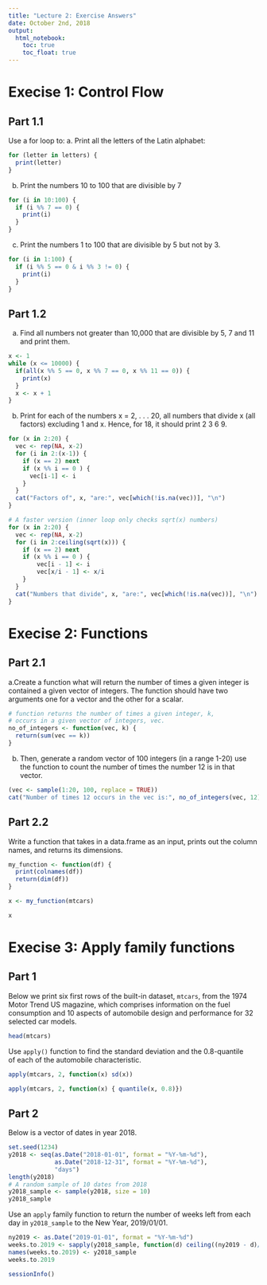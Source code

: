 ```yaml
---
title: "Lecture 2: Exercise Answers"
date: October 2nd, 2018
output: 
  html_notebook:
    toc: true
    toc_float: true
---
```


# Execise 1: Control Flow 

## Part 1.1

Use a for loop to:
a. Print all the letters of the Latin alphabet:

```r
for (letter in letters) {
  print(letter)
}
```

b. Print the numbers 10 to 100 that are divisible by 7
```r
for (i in 10:100) {
  if (i %% 7 == 0) {
    print(i)
  }
}
```

c. Print the numbers 1 to 100 that are divisible by 5 but not by 3.
```r
for (i in 1:100) {
  if (i %% 5 == 0 & i %% 3 != 0) {
    print(i)
  }
}
```



## Part 1.2

a. Find all numbers not greater than 10,000 that are divisible by 
5, 7 and 11 and print them.

```r
x <- 1
while (x <= 10000) {
  if(all(x %% 5 == 0, x %% 7 == 0, x %% 11 == 0)) {
    print(x)
  }
  x <- x + 1
}
```


b. Print for each of the numbers x = 2, . . . 20, all numbers that divide x
(all factors) excluding 1 and x. Hence, for 18, it should print 2 3 6 9.

```r
for (x in 2:20) {
  vec <- rep(NA, x-2)
  for (i in 2:(x-1)) {
    if (x == 2) next
    if (x %% i == 0 ) {
      vec[i-1] <- i 
    }
  }
  cat("Factors of", x, "are:", vec[which(!is.na(vec))], "\n")
}
```

```r
# A faster version (inner loop only checks sqrt(x) numbers)
for (x in 2:20) {
  vec <- rep(NA, x-2)
  for (i in 2:ceiling(sqrt(x))) {
    if (x == 2) next
    if (x %% i == 0 ) {
        vec[i - 1] <- i 
        vec[x/i - 1] <- x/i
    }
  }
  cat("Numbers that divide", x, "are:", vec[which(!is.na(vec))], "\n")
}
```


# Execise 2: Functions

## Part 2.1

a.Create a function what will return the number
of times a given integer is contained a given vector of integers.
The function should have two arguments one for a vector
and the other for a scalar. 

```r
# function returns the number of times a given integer, k, 
# occurs in a given vector of integers, vec.
no_of_integers <- function(vec, k) {
  return(sum(vec == k))
}
```


b. Then, generate a random vector of 100 
integers (in a range 1-20) use the function to count the number
of times the number 12 is in that vector. 

```r
(vec <- sample(1:20, 100, replace = TRUE))
cat("Number of times 12 occurs in the vec is:", no_of_integers(vec, 12))
```

## Part 2.2 

Write a function that takes in a data.frame as an input, 
prints out the column names, and returns its dimensions.

```r
my_function <- function(df) {
  print(colnames(df))
  return(dim(df))
}
```

```r
x <- my_function(mtcars)
```
```r
x
```

# Execise 3: Apply family functions

## Part 1
Below we print six first rows of the built-in dataset, `mtcars`, 
from the 1974 Motor Trend US magazine, which comprises information
on the fuel consumption and 10 aspects of automobile design 
and performance for 32 selected car models. 

```r
head(mtcars)
```

Use `apply()` function to find the standard deviation and the 0.8-quantile  
of each of the automobile characteristic.

```r
apply(mtcars, 2, function(x) sd(x))
```


```r
apply(mtcars, 2, function(x) { quantile(x, 0.8)})
```

## Part 2

Below is a vector of dates in year 2018.

```r
set.seed(1234)
y2018 <- seq(as.Date("2018-01-01", format = "%Y-%m-%d"), 
             as.Date("2018-12-31", format = "%Y-%m-%d"), 
             "days")
length(y2018)
# A random sample of 10 dates from 2018
y2018_sample <- sample(y2018, size = 10)
y2018_sample
```

Use an `apply` family function to return the number of weeks
left from each day in `y2018_sample` to the New Year, 2019/01/01.

```r
ny2019 <- as.Date("2019-01-01", format = "%Y-%m-%d")
weeks.to.2019 <- sapply(y2018_sample, function(d) ceiling((ny2019 - d)/7))
names(weeks.to.2019) <- y2018_sample
weeks.to.2019
```

```r
sessionInfo()
```

